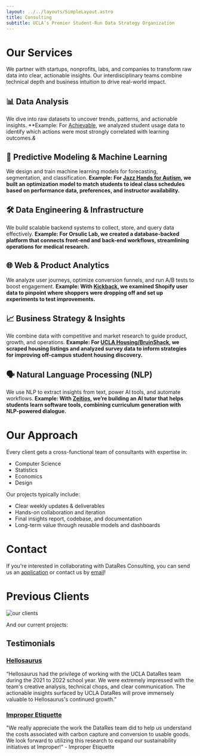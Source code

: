 ```yaml
---
layout: ../../layouts/SimpleLayout.astro
title: Consulting
subtitle: UCLA’s Premier Student-Run Data Strategy Organization
---
```



# Our Services

We partner with startups, nonprofits, labs, and companies to transform raw data into clear, actionable insights. Our interdisciplinary teams combine technical depth and business intuition to drive real-world impact.

## 📊 Data Analysis
We dive into raw datasets to uncover trends, patterns, and actionable insights.
**Example: For [Achievable](https://achievable.me/), we analyzed student usage data to identify which actions were most strongly correlated with learning outcomes.*&*

## 🧠 Predictive Modeling & Machine Learning
We design and train machine learning models for forecasting, segmentation, and classification.
**Example: For [Jazz Hands for Autism](https://www.jazzhandsforautism.org/), we built an optimization model to match students to ideal class schedules based on performance data, preferences, and instructor availability.**

## 🛠️ Data Engineering & Infrastructure
We build scalable backend systems to collect, store, and query data effectively.
**Example: For Orsulic Lab, we created a database-backed platform that connects front-end and back-end workflows, streamlining operations for medical research.**

## 🌐 Web & Product Analytics
We analyze user journeys, optimize conversion funnels, and run A/B tests to boost engagement.
**Example: With [Kickback](https://drinkkickback.com/), we examined Shopify user data to pinpoint where shoppers were dropping off and set up experiments to test improvements.**

## 📈 Business Strategy & Insights
We combine data with competitive and market research to guide product, growth, and operations.
**Example: For [UCLA Housing/BruinShack](https://www.unishack.org/ucla), we scraped housing listings and analyzed survey data to inform strategies for improving off-campus student housing discovery.**

## 🗣️ Natural Language Processing (NLP)
We use NLP to extract insights from text, power AI tools, and automate workflows.
**Example: With [Zeitios](https://www.zeitios.com/), we’re building an AI tutor that helps students learn software tools, combining curriculum generation with NLP-powered dialogue.**

# Our Approach

Every client gets a cross-functional team of consultants with expertise in:
- Computer Science
- Statistics
- Economics
- Design

Our projects typically include:
- Clear weekly updates & deliverables
- Hands-on collaboration and iteration
- Final insights report, codebase, and documentation
- Long-term value through reusable models and dashboards

# Contact

If you're interested in collaborating with DataRes Consulting, you can send us an [application](https://docs.google.com/forms/d/e/1FAIpQLSesbIvmw-Ghy5jeXDJbfaXnEwtsVrwXL9ikIX3MG90ySQ49Vg/viewform)
or contact us by [email](mailto:ucladatares.partnerships@gmail.com)!

# Previous Clients

<Image src={clients} alt="our clients" />

And our current projects: 

## Testimonials

### [Hellosaurus](https://www.hellosaurus.com/)

“Hellosaurus had the privilege of working with the UCLA DataRes team during the 2021 to 2022 school
year. We were extremely impressed with the team's creative analysis, technical chops,
and clear communication. The actionable insights surfaced by UCLA DataRes will prove
immensely valuable to Hellosaurus's continued growth.”

### [Improper Etiquette](https://improper.org/)

"We really appreciate the work the DataRes team did to help us understand the costs associated with carbon capture and conversion to usable goods. We look forward to utilizing this research to expand our sustainability initiatives at Improper!" - Improper Etiquette

